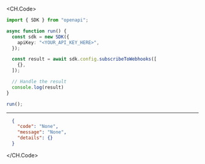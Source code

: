 
<CH.Code>
```typescript SubscribeToWebhooks.ts
import { SDK } from "openapi";

async function run() {
  const sdk = new SDK({
    apiKey: "<YOUR_API_KEY_HERE>",
  });

  const result = await sdk.config.subscribeToWebhooks([
    {},
  ]);

  // Handle the result
  console.log(result)
}

run();
```
---

```json Example Response
  {
    "code": "None",
    "message": "None",
    "details": {}
  }
```
</CH.Code>
